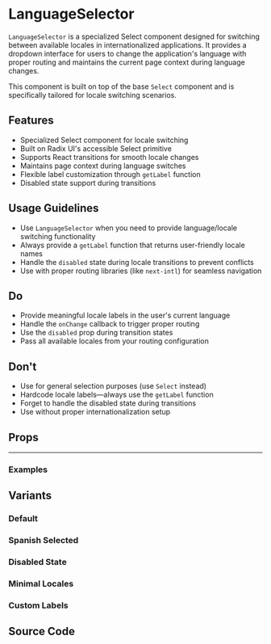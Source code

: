
<Meta of={LanguageSelectorStories} />

# LanguageSelector

`LanguageSelector` is a specialized Select component designed for switching between available locales in internationalized applications. It provides a dropdown interface for users to change the application's language with proper routing and maintains the current page context during language changes.

This component is built on top of the base `Select` component and is specifically tailored for locale switching scenarios.

## Features

- Specialized Select component for locale switching
- Built on Radix UI's accessible Select primitive
- Supports React transitions for smooth locale changes
- Maintains page context during language switches
- Flexible label customization through `getLabel` function
- Disabled state support during transitions

## Usage Guidelines

- Use `LanguageSelector` when you need to provide language/locale switching functionality
- Always provide a `getLabel` function that returns user-friendly locale names
- Handle the `disabled` state during locale transitions to prevent conflicts
- Use with proper routing libraries (like `next-intl`) for seamless navigation

## Do

- Provide meaningful locale labels in the user's current language
- Handle the `onChange` callback to trigger proper routing
- Use the `disabled` prop during transition states
- Pass all available locales from your routing configuration

## Don't

- Use for general selection purposes (use `Select` instead)
- Hardcode locale labels—always use the `getLabel` function
- Forget to handle the disabled state during transitions
- Use without proper internationalization setup

## Props

<Controls of={LanguageSelectorStories.Default} />

---

### Examples

## Variants

### Default

<Canvas of={LanguageSelectorStories.Default} />

### Spanish Selected

<Canvas of={LanguageSelectorStories.SpanishSelected} />

### Disabled State

<Canvas of={LanguageSelectorStories.Disabled} />

### Minimal Locales

<Canvas of={LanguageSelectorStories.MinimalLocales} />

### Custom Labels

<Canvas of={LanguageSelectorStories.CustomLabels} />

## Source Code

<Source of={LanguageSelectorStories.Default} language='tsx' />
